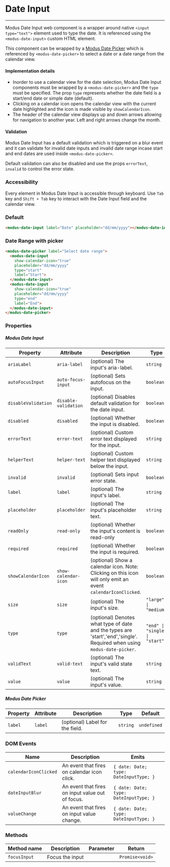 
# Date Input

<modus-alert type="warning" message="This component is under construction!"></modus-alert>

---

Modus Date Input web component is a wrapper around native `<input type="text">` element used to type the date. It is referenced using the `<modus-date-input>` custom HTML element.

This component can be wrapped by a [Modus Date Picker](https://modus.trimble.com/components/web/date-time-picker) which is referenced by `<modus-date-picker>` to select a date or a date range from the calendar view.

#### Implementation details

- Inorder to use a calendar view for the date selection, Modus Date Input components must be wrapped by a `<modus-date-picker>` and the `type` must be specified. The prop `type` represents whether the date field is a start/end date or simple date (default).
- Clicking on a calendar icon opens the calendar view with the current date highlighted and the icon is made visible by `showCalendarIcon`.
- The header of the calendar view displays up and down arrows allowing for navigation to another year. Left and right arrows change the month.

#### Validation

Modus Date Input has a default validation which is triggered on a blur event and it can validate for invalid date inputs and invalid date range incase start and end dates are used inside `<modus-date-picker>`.

Default validation can also be disabled and use the props `errorText`, `invalid` to control the error state.

### Accessibility

Every element in Modus Date Input is accessible through keyboard. Use `Tab` key and `Shift + Tab` key to interact with the Date Input field and the calendar view.

### Default

<modus-date-input label="Date" placeholder="dd/mm/yyyy"></modus-date-input>

```html
<modus-date-input label="Date" placeholder="dd/mm/yyyy"></modus-date-input>
```

### Date Range with picker

<modus-date-picker label="Select date range">
  <modus-date-input
    show-calendar-icon="true"
    placeholder="dd/mm/yyyy"
    type="start"
    label="Start"></modus-date-input>
  <modus-date-input
    show-calendar-icon="true"
    placeholder="dd/mm/yyyy"
    type="end"
    label="End"></modus-date-input>
</modus-date-picker>

```html
<modus-date-picker label="Select date range">
  <modus-date-input
    show-calendar-icon="true"
    placeholder="dd/mm/yyyy"
    type="start"
    label="Start">
  </modus-date-input>
  <modus-date-input
    show-calendar-icon="true"
    placeholder="dd/mm/yyyy"
    type="end"
    label="End">
  </modus-date-input>
</modus-date-picker>
```

### Properties

##### Modus Date Input

| Property            | Attribute            | Description                                                                                                             | Type                           | Default     |
| ------------------- | -------------------- | ----------------------------------------------------------------------------------------------------------------------- | ------------------------------ | ----------- |
| `ariaLabel`         | `aria-label`         | (optional) The input's aria-label.                                                                                      | `string`                       | `undefined` |
| `autoFocusInput`    | `auto-focus-input`   | (optional) Sets autofocus on the input.                                                                                 | `boolean`                      | `undefined` |
| `disableValidation` | `disable-validation` | (optional) Disables default validation for the date input.                                                              | `boolean`                      | `undefined` |
| `disabled`          | `disabled`           | (optional) Whether the input is disabled.                                                                               | `boolean`                      | `undefined` |
| `errorText`         | `error-text`         | (optional) Custom error text displayed for the input.                                                                   | `string`                       | `undefined` |
| `helperText`        | `helper-text`        | (optional) Custom helper text displayed below the input.                                                                | `string`                       | `undefined` |
| `invalid`           | `invalid`            | (optional) Sets input error state.                                                                                      | `boolean`                      | `undefined` |
| `label`             | `label`              | (optional) The input's label.                                                                                           | `string`                       | `undefined` |
| `placeholder`       | `placeholder`        | (optional) The input's placeholder text.                                                                                | `string`                       | `undefined` |
| `readOnly`          | `read-only`          | (optional) Whether the input's content is read-only                                                                     | `boolean`                      | `undefined` |
| `required`          | `required`           | (optional) Whether the input is required.                                                                               | `boolean`                      | `undefined` |
| `showCalendarIcon`  | `show-calendar-icon` | (optional) Show a calendar icon. Note: Clicking on this icon will only emit an event `calendarIconClicked`.             | `boolean`                      | `undefined` |
| `size`              | `size`               | (optional) The input's size.                                                                                            | `"large" \| "medium"`          | `'medium'`  |
| `type`              | `type`               | (optional) Denotes what type of date and the types are 'start','end','single'. Required when using `modus-date-picker`. | `"end" \| "single" \| "start"` | `'single'`  |
| `validText`         | `valid-text`         | (optional) The input's valid state text.                                                                                | `string`                       | `undefined` |
| `value`             | `value`              | (optional) The input's value.                                                                                           | `string`                       | `undefined` |

##### Modus Date Picker

| Property | Attribute | Description                     | Type     | Default     |
| -------- | --------- | ------------------------------- | -------- | ----------- |
| `label`  | `label`   | (optional) Label for the field. | `string` | `undefined` |

### DOM Events

| Name                  | Description                                      | Emits                                  |
| --------------------- | ------------------------------------------------ | -------------------------------------- |
| `calendarIconClicked` | An event that fires on calendar icon click.      | `{ date: Date; type: DateInputType; }` |
| `dateInputBlur`       | An event that fires on input value out of focus. | `{ date: Date; type: DateInputType; }` |
| `valueChange`         | An event that fires on input value change.       | `{ date: Date; type: DateInputType; }` |

### Methods

| Method name  | Description     | Parameter | Return          |
| ------------ | --------------- | --------- | --------------- |
| `focusInput` | Focus the input |           | `Promise<void>` |
